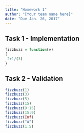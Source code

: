 ```yaml
---
title: "Homework 1"
author: "[Your team name here]"
date: "Due Jan. 26, 2017"
---
```



## Task 1 - Implementation

<!--
Use this section to implement the fizzbuzz function.

This should include a short write up describing your approach
to implementing the function. Note that both code formating / style
and your writeup matter for your overall grade.
-->

```r
fizzbuzz = function(v)
{
 2+1/(3)
}
```

## Task 2 - Validation

<!--
Use this section to show the output of your 
fizzbuzz function for various inputs

No writeup is necessary for this section.
-->

```r
fizzbuzz(1)
fizzbuzz(3)
fizzbuzz(5)
fizzbuzz(15)
fizzbuzz(9:15)
fizzbuzz(15:9)
fizzbuzz(Inf)
fizzbuzz("A")
fizzbuzz(1.5)
```

